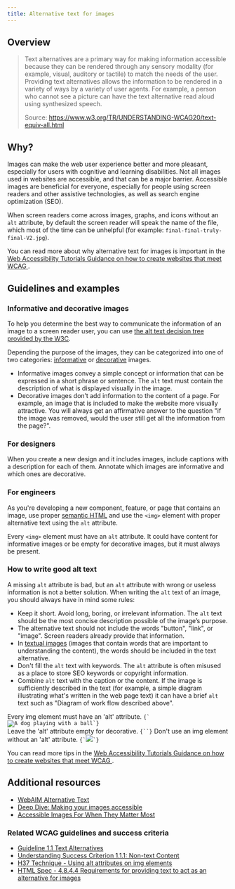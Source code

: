 ```yaml
---
title: Alternative text for images
---
```


## Overview

> Text alternatives are a primary way for making information accessible because they can be rendered through any sensory modality (for example, visual, auditory or tactile) to match the needs of the user. Providing text alternatives allows the information to be rendered in a variety of ways by a variety of user agents. For example, a person who cannot see a picture can have the text alternative read aloud using synthesized speech.
>
> Source: https://www.w3.org/TR/UNDERSTANDING-WCAG20/text-equiv-all.html

## Why?

Images can make the web user experience better and more pleasant, especially for users with cognitive and learning disabilities. Not all images used in websites are accessible, and that can be a major barrier. Accessible images are beneficial for everyone, especially for people using screen readers and other assistive technologies, as well as search engine optimization (SEO). 

When screen readers come across images, graphs, and icons without an `alt` attribute, by default the screen reader will speak the name of the file, which most of the time can be unhelpful (for example: `final-final-truly-final-V2.jpg`).

You can read more about why alternative text for images is important in the [Web Accessibility Tutorials Guidance on how to create websites that meet WCAG
](https://www.w3.org/WAI/tutorials/images/#why-is-this-important).

## Guidelines and examples

### Informative and decorative images

To help you determine the best way to communicate the information of an image to a screen reader user, you can use [the alt text decision tree provided by the W3C](
https://www.w3.org/WAI/tutorials/images/decision-tree/).

Depending the purpose of the images, they can be categorized into one of two categories: [informative](https://www.w3.org/WAI/tutorials/images/informative/) or [decorative](https://www.w3.org/WAI/tutorials/images/decorative/) images.

- Informative images convey a simple concept or information that can be expressed in a short phrase or sentence. The `alt` text must contain the description of what is displayed visually in the image.
- Decorative images don’t add information to the content of a page. For example, an image that is included to make the website more visually attractive. You will always get an affirmative answer to the question "if the image was removed, would the user still get all the information from the page?".

### For designers

When you create a new design and it includes images, include captions with a description for each of them. Annotate which images are informative and which ones are decorative.

### For engineers

As you're developing a new component, feature, or page that contains an image, use proper [semantic HTML](https://primer.style/design/accessibility/semantic-html) and use the `<img>` element with proper alternative text using the `alt` attribute.

Every `<img>` element must have an `alt` attribute. It could have content for informative images or be empty for decorative images, but it must always be present.

### How to write good alt text

A missing `alt` attribute is bad, but an `alt` attribute with wrong or useless information is not a better solution. When writing the `alt` text of an image, you should always have in mind some rules:

- Keep it short. Avoid long, boring, or irrelevant information. The `alt` text should be the most concise description possible of the image’s purpose.
- The alternative text should not include the words "button", "link", or "image". Screen readers already provide that information.
- In [textual images](https://www.w3.org/WAI/tutorials/images/textual/) (images that contain words that are important to understanding the content), the words should be included in the text alternative.
- Don't fill the `alt` text with keywords. The `alt` attribute is often misused as a place to store SEO keywords or copyright information.
- Combine `alt` text with the caption or the content. If the image is sufficiently described in the text (for example, a simple diagram illustrating what's written in the web page text) it can have a brief `alt` text such as "Diagram of work flow described above".

<DoDontContainer>
    <Do>
      <Caption>Every img element must have an 'alt' attribute.</Caption>
      <Code className="language-html">{`<img src="image1.jpg" alt="A dog playing with a ball" />`}</Code>
      <br />
      <Caption>Leave the 'alt' attribute empty for decorative.</Caption>
      <Code className="language-html">{`<img src="shape.png" alt="" />`}</Code>
    </Do>
    <Dont>
      <Caption>Don't use an img element without an 'alt' attribute.</Caption>
     <Code className="language-html">{`<img src="image1.jpg"/>`}</Code>
    </Dont>
</DoDontContainer>

You can read more tips in the [Web Accessibility Tutorials Guidance on how to create websites that meet WCAG
](https://www.w3.org/WAI/tutorials/images/tips/).

## Additional resources

- [WebAIM Alternative Text](https://webaim.org/techniques/alttext/)
- [Deep Dive: Making your images accessible](https://github.com/github/accessibility/blob/main/docs/deep-dive-notes/2022-01-26-images.md)
- [Accessible Images For When They Matter Most
](https://www.smashingmagazine.com/2020/05/accessible-images/)

### Related WCAG guidelines and success criteria

- [Guideline 1.1 Text Alternatives](https://www.w3.org/TR/WCAG21/#text-alternatives)
- [Understanding Success Criterion 1.1.1: Non-text Content](https://www.w3.org/WAI/WCAG21/Understanding/non-text-content.html)
- [H37 Technique - Using alt attributes on img elements](https://www.w3.org/WAI/WCAG21/Techniques/html/H37.html)
- [HTML Spec - 4.8.4.4 Requirements for providing text to act as an alternative for images](https://html.spec.whatwg.org/multipage/images.html#alt)